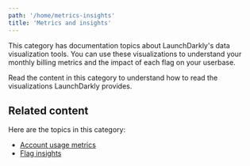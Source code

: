 ```yaml
---
path: '/home/metrics-insights'
title: 'Metrics and insights'
---
```


This category has documentation topics about LaunchDarkly's data visualization tools. You can use these visualizations to understand your monthly billing metrics and the impact of each flag on your userbase.

Read the content in this category to understand how to read the visualizations LaunchDarkly provides.

## Related content

Here are the topics in this category:

- [Account usage metrics](/home/metrics-insights/usage-metrics)
- [Flag insights](/home/metrics-insights/flag-insights)
